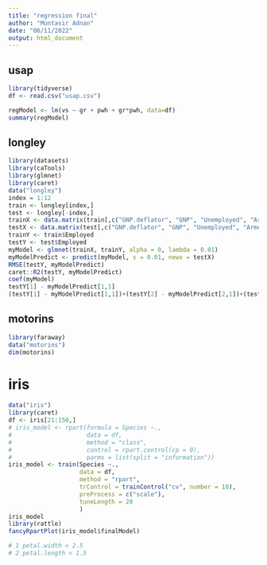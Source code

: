 ```yaml
---
title: "regression final"
author: "Muntasir Adnan"
date: "06/11/2022"
output: html_document
---
```


## usap
```r
library(tidyverse)
df <- read.csv("usap.csv")

regModel <- lm(vs ~ gr + pwh + gr*pwh, data=df)
summary(regModel)
```
## longley
```r
library(datasets)
library(caTools)
library(glmnet)
library(caret)
data("longley")
index = 1:12
train <- longley[index,]
test <- longley[-index,]
trainX <- data.matrix(train[,c("GNP.deflator", "GNP", "Unemployed", "Armed.Forces", "Population", "Year")])
testX <- data.matrix(test[,c("GNP.deflator", "GNP", "Unemployed", "Armed.Forces", "Population", "Year")])
trainY <- train$Employed
testY <- test$Employed
myModel <- glmnet(trainX, trainY, alpha = 0, lambda = 0.01)
myModelPredict <- predict(myModel, s = 0.01, newx = testX)
RMSE(testY, myModelPredict)
caret::R2(testY, myModelPredict)
coef(myModel)
testY[1] - myModelPredict[1,1]
(testY[1] - myModelPredict[1,1])+(testY[2] - myModelPredict[2,1])+(testY[3] - myModelPredict[3,1])+(testY[4] - myModelPredict[4,1])


```
## motorins
```r
library(faraway) 
data("motorins")
dim(motorins)
```
# iris
```r
data("iris")
library(caret)
df <- iris[21:150,]
# iris_model <- rpart(formula = Species ~.,
#                     data = df,
#                     method = "class",
#                     control = rpart.control(cp = 0),
#                     parms = list(split = "information"))
iris_model <- train(Species ~.,
                    data = df,
                    method = "rpart",
                    trControl = trainControl("cv", number = 10),
                    preProcess = c("scale"),
                    tuneLength = 20
                    )
iris_model
library(rattle)
fancyRpartPlot(iris_model$finalModel)

# 1 petal.width < 2.5
# 2 petal.length < 1.5
```












